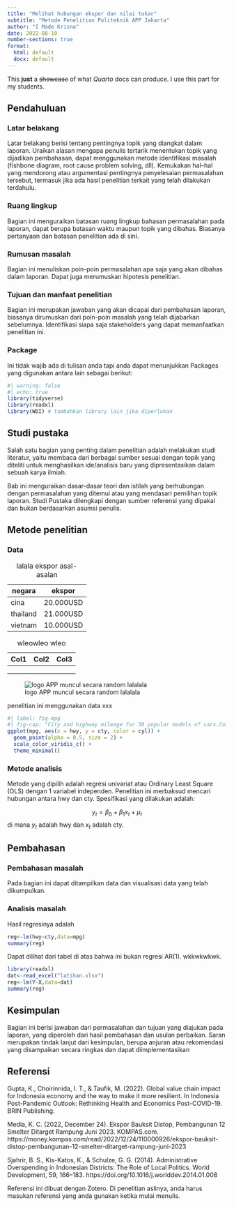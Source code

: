 ---
title: "Melihat hubungan ekspor dan nilai tukar"
subtitle: "Metode Penelitian Politeknik APP Jakarta"
author: "I Made Krisna"
date: 2022-08-10
number-sections: true
format:
  html: default
  docx: default
---

This **just** a ~~showcase~~ of what *Quarto* docs can produce. I use this part for my students.

## Pendahuluan

### Latar belakang

Latar belakang berisi tentang pentingnya topik yang diangkat dalam laporan. Uraikan alasan mengapa penulis tertarik menentukan topik yang dijadikan pembahasan, dapat menggunakan metode identifikasi masalah (fishbone diagram, root cause problem solving, dll). Kemukakan hal--hal yang mendorong atau argumentasi pentingnya penyelesaian permasalahan tersebut, termasuk jika ada hasil penelitian terkait yang telah dilakukan terdahulu.

### Ruang lingkup

Bagian ini menguraikan batasan ruang lingkup bahasan permasalahan pada laporan, dapat berupa batasan waktu maupun topik yang dibahas. Biasanya pertanyaan dan batasan penelitian ada di sini.

### Rumusan masalah

Bagian ini menuliskan poin-poin permasalahan apa saja yang akan dibahas dalam laporan. Dapat juga merumuskan hipotesis penelitian.

### Tujuan dan manfaat penelitian

Bagian ini merupakan jawaban yang akan dicapai dari pembahasan laporan, biasanya dirumuskan dari poin-poin masalah yang telah dijabarkan sebelumnya. Identifikasi siapa saja stakeholders yang dapat memanfaatkan penelitian ini.

### Package

Ini tidak wajib ada di tulisan anda tapi anda dapat menunjukkan Packages yang digunakan antara lain sebagai berikut:

```{r}
#| warning: false
#| echo: true
library(tidyverse)
library(readxl)
library(WDI) # tambahkan library lain jika diperlukan
```

## Studi pustaka

Salah satu bagian yang penting dalam penelitian adalah melakukan studi literatur, yaitu membaca dari berbagai sumber sesuai dengan topik yang diteliti untuk menghasilkan ide/analisis baru yang dipresentasikan dalam sebuah karya ilmiah.

Bab ini menguraikan dasar-dasar teori dan istilah yang berhubungan dengan permasalahan yang ditemui atau yang mendasari pemilihan topik laporan. Studi Pustaka dilengkapi dengan sumber referensi yang dipakai dan bukan berdasarkan asumsi penulis.

## Metode penelitian

### Data

| negara   | ekspor    |
|----------|-----------|
| cina     | 20.000USD |
| thailand | 21.000USD |
| vietnam  | 10.000USD |

: lalala ekspor asal-asalan

| Col1 | Col2 | Col3 |
|------|------|------|
|      |      |      |
|      |      |      |
|      |      |      |

: wleowleo wleo

![logo APP muncul secara random lalalala](poltekapp.jpg)

penelitian ini menggunakan data xxx

```{r}
#| label: fig-mpg
#| fig-cap: "City and highway mileage for 38 popular models of cars.Color by number of cylinders"
ggplot(mpg, aes(x = hwy, y = cty, color = cyl)) +
  geom_point(alpha = 0.5, size = 2) +
  scale_color_viridis_c() +
  theme_minimal()
```

### Metode analisis

Metode yang dipilih adalah regresi univariat atau Ordinary Least Square (OLS) dengan 1 variabel independen. Penelitian ini merbaksud mencari hubungan antara hwy dan cty. Spesifikasi yang dilakukan adalah:

$$
y_{t}=\beta_0 + \beta_1 x_t+\mu_t
$$ di mana $y_t$ adalah hwy dan $x_t$ adalah cty.

## Pembahasan

### Pembahasan masalah

Pada bagian ini dapat ditampilkan data dan visualisasi data yang telah dikumpulkan.

### Analisis masalah

Hasil regresinya adalah

```{r}
reg<-lm(hwy~cty,data=mpg)
summary(reg)
```

Dapat dilihat dari tabel di atas bahwa ini bukan regresi AR(1). wkkwkwkwk.

```{r}
library(readxl)
dat<-read_excel("latihan.xlsx")
reg<-lm(Y~X,data=dat)
summary(reg)
```

## Kesimpulan

Bagian ini berisi jawaban dari permasalahan dan tujuan yang diajukan pada laporan, yang diperoleh dari hasil pembahasan dan usulan perbaikan. Saran merupakan tindak lanjut dari kesimpulan, berupa anjuran atau rekomendasi yang disampaikan secara ringkas dan dapat diimplementasikan

## Referensi

Gupta, K., Choirinnida, I. T., & Taufik, M. (2022). Global value chain impact for Indonesia economy and the way to make it more resilient. In Indonesia Post-Pandemic Outlook: Rethinking Health and Economics Post-COVID-19. BRIN Publishing.

Media, K. C. (2022, December 24). Ekspor Bauksit Distop, Pembangunan 12 Smelter Ditarget Rampung Juni 2023. KOMPAS.com. https://money.kompas.com/read/2022/12/24/110000926/ekspor-bauksit-distop-pembangunan-12-smelter-ditarget-rampung-juni-2023

Sjahrir, B. S., Kis-Katos, K., & Schulze, G. G. (2014). Administrative Overspending in Indonesian Districts: The Role of Local Politics. World Development, 59, 166--183. https://doi.org/10.1016/j.worlddev.2014.01.008

Referensi ini dibuat dengan Zotero. Di penelitian aslinya, anda harus masukan referensi yang anda gunakan ketika mulai menulis.
